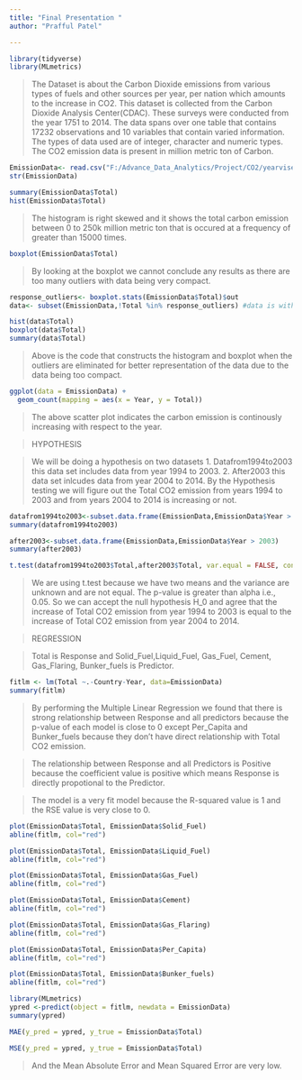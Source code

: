 ---
title: "Final Presentation "
author: "Prafful Patel"

---

```{r}
library(tidyverse)
library(MLmetrics)
```


> The Dataset is about the Carbon Dioxide emissions from various types of fuels and other sources per year, per nation which amounts to the increase in CO2. 
This dataset is collected from the Carbon Dioxide Analysis Center(CDAC). These surveys were conducted from the year 1751 to 2014. The data spans over one table that contains 17232 observations and 10 variables that contain varied information. The types of data used are of integer, character and numeric types. The CO2 emission data is present in million metric ton of Carbon.



```{r}
EmissionData<- read.csv("F:/Advance_Data_Analytics/Project/CO2/yearviseemissiondata.csv", header=TRUE)
str(EmissionData)

```


```{r}
summary(EmissionData$Total)
hist(EmissionData$Total)
```
> The histogram is right skewed and it shows the total carbon emission between 0 to 250k million metric ton that is occured at a frequency of greater than 15000 times.


```{r}
boxplot(EmissionData$Total)

```

> By looking at the boxplot we cannot conclude any results as there are too many outliers with data being very compact.



```{r}
response_outliers<- boxplot.stats(EmissionData$Total)$out
data<- subset(EmissionData,!Total %in% response_outliers) #data is without outlier

hist(data$Total)
boxplot(data$Total)
summary(data$Total)
```
> Above is the code that constructs the histogram and boxplot when the outliers are eliminated for better representation of the data due to the data being too compact. 


```{r}
ggplot(data = EmissionData) +
  geom_count(mapping = aes(x = Year, y = Total))
```

> The above scatter plot indicates the carbon emission is continously increasing with respect to the year.


>HYPOTHESIS

>We will be doing a hypothesis on two datasets 
1. Datafrom1994to2003 this data set includes data from year 1994 to 2003.
2. After2003 this data set inlcudes data from year 2004 to 2014.
By the Hypothesis testing we will figure out the Total CO2 emission from years 1994 to 2003 and from years 2004 to 2014 is increasing or not.

\begin{align*}
H_0: \mu1 & = \mu2, \\
H_1: \mu1 & \ne \mu2. 
\end{align*}

```{r}
datafrom1994to2003<-subset.data.frame(EmissionData,EmissionData$Year > 1993 & EmissionData$Year < 2004 )
summary(datafrom1994to2003)

after2003<-subset.data.frame(EmissionData,EmissionData$Year > 2003)
summary(after2003)
```

```{r}
t.test(datafrom1994to2003$Total,after2003$Total, var.equal = FALSE, conf.level = .95)
```

> We are using t.test because we have two means and the variance are unknown and are not equal.
>The p-value is greater than alpha i.e., 0.05. So we can accept the null hypothesis H_0 and agree that the increase of Total CO2 emission from year 1994 to 2003 is equal to the increase of Total CO2 emission from year 2004 to 2014.


>REGRESSION

> Total is Response and Solid_Fuel,Liquid_Fuel, Gas_Fuel, Cement, Gas_Flaring, Bunker_fuels is Predictor.

```{r}
fitlm <- lm(Total ~.-Country-Year, data=EmissionData)
summary(fitlm)

```

> By performing the Multiple Linear Regression we found that there is strong relationship between Response and all predictors because the p-value of each model is close to 0 except Per_Capita and Bunker_fuels because they don't have direct relationship with Total CO2 emission.

> The relationship between Response and all Predictors is Positive because the coefficient value is positive which means Response is directly propotional to the Predictor.

> The model is a very fit model because the R-squared value is 1 and the RSE value is very close to 0.


```{r}
plot(EmissionData$Total, EmissionData$Solid_Fuel)
abline(fitlm, col="red")

plot(EmissionData$Total, EmissionData$Liquid_Fuel)
abline(fitlm, col="red")

plot(EmissionData$Total, EmissionData$Gas_Fuel)
abline(fitlm, col="red")

plot(EmissionData$Total, EmissionData$Cement)
abline(fitlm, col="red")

plot(EmissionData$Total, EmissionData$Gas_Flaring)
abline(fitlm, col="red")

plot(EmissionData$Total, EmissionData$Per_Capita)
abline(fitlm, col="red")

plot(EmissionData$Total, EmissionData$Bunker_fuels)
abline(fitlm, col="red")
```



```{r}
library(MLmetrics)
ypred <-predict(object = fitlm, newdata = EmissionData)
summary(ypred)

MAE(y_pred = ypred, y_true = EmissionData$Total)

MSE(y_pred = ypred, y_true = EmissionData$Total)
```

> And the Mean Absolute Error and Mean Squared Error are very low.

